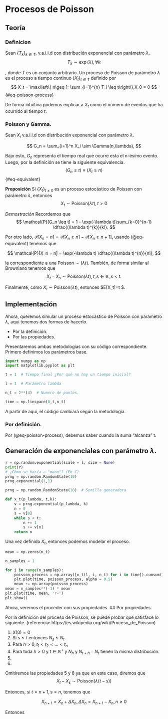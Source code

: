 # Procesos de Poisson

## Teoría

### Definicion

Sean $\{T_k\}_{k\in T}$, v.a.i.i.d con distribución exponencial con parámetro $\lambda$.
$$
T_k\sim \exp(\lambda),\forall k
$$

, donde $T$ es un conjunto arbitrario. Un proceso de Poisson de parámetro $\lambda$ es el proceso a tiempo continuo $\{X_t\}_{t\in T}$ definido por 
$$
X_t = \max\left\{ n\geq 1: \sum_{i=1}^{n} T_i \leq t\right\},X_0 = 0
$$ {#eq-poisson-process}

De forma intuitiva podemos explicar a $X_t$ como el número de eventos que ha ocurrido al tiempo $t$.

### Poisson y Gamma.

Sean $X_i$ v.a.i.i.d con distribución exponencial con parámetro $\lambda$.

$$
G_n = \sum_{i=1}^n X_i \sim \Gamma(n,\lambda),
$$

Bajo esto, $G_n$ representa el tiempo real que ocurre esta el n-ésimo evento. Luego, por la definición se tiene la siguiente equivalencia. 
$$
(G_n\leq t)\equiv (X_t \geq n)
$$ {#eq-equivalent}

**Proposición** 
Si $\{X_t\}_{t\geq 0}$ es un proceso estocástico de Poisson con parámetro $\lambda$, entonces 
$$
X_t \sim \text{Poisson}(\lambda t), t>0
$$

*Demostración* 
Recordemos que 
$$
\mathcal{P}[G_n \leq t] = 1 - \exp(-\lambda t)\sum_{k=0}^{n-1} \dfrac{(\lambda t)^{k}}{k!}.
$$

Por otro lado, $\mathcal{P}[X_n = n] =\mathcal{P}[X_n \geq n] - \mathcal{P}[X_n \geq n + 1]$, usando (@eq-equivalent) tenemos que

$$
\mathcal{P}[X_n = n] = \exp(-\lambda t) \dfrac{(\lambda t)^{n}}{n!},
$$

la correspondiente a una Poisson$\sim (\lambda t)$. También, de forma similar al Browniano tenemos que 
$$
X_t - X_s \sim \text{Poisson}(\lambda t),t,s\in\mathbb{R},s<t.
$$

Finalmente, como $X_t\sim \text{Poisson}(\lambda t)$, entonces $E[X_t]=\lambda t $.

## Implementación

Ahora, queremos simular un proceso estocástico de Poisson con parámetro $\lambda$, aqui tenemos dos formas de hacerlo.

-   Por la definición.
-   Por las propiedades.

Presentaremos ambas metodologías con su código correspondiente. Primero definimos los parámetros base.

```python
import numpy as np
import matplotlib.pyplot as plt

t = 1  # Tiempo final ¿Por qué no hay un tiempo inicial?

l = 1  # Parámetro lambda

n_t = 2**(4)  # Numero de puntos.

time = np.linspace(0,t,n_t)
```

A partir de aquí, el código cambiará según la metodología.

### Por definición.

Por (@eq-poisson-process), debemos saber cuando la suma "alcanza" t.

::: {.callout-caution collapse="true"}
## Generación de exponenciales con parámetro $\lambda$.

```python
r = np.random.exponential(scale = l, size = None)
print(r)
# ¿Cómo se haría a "mano"? (En C)
prng = np.random.RandomState(10)
prng.exponential(1,1)
```

:::


```python
prng = np.random.RandomState(10)  # Semilla generadora

def x_t(p_lambda, t,k):
    v = prng.exponential(p_lambda, k)
    n = 0 
    s = v[0]
    while s < t:
        n += 1
        s += v[n]
    return n
```

Una vez definido $X_t$, entonces podemos modelar el proceso. 

```python
mean = np.zeros(n_t)

n_samples = 1

for i in range(n_samples):
    poisson_process = np.array([x_t(l, i, n_t) for i in time]).cumsum()
    plt.plot(time, poisson_process, alpha = 0.5)
    mean += np.array(poisson_process)
mean = n_samples**(-1) * mean
plt.plot(time, mean, 'r-')
plt.show()

```


Ahora, veremos el proceder con sus propiedades. 
## Por propiedades

Por la definición del proceso de Poisson, se puede probar que satisface lo siguiente. (referencia: https://es.wikipedia.org/wiki/Proceso_de_Poisson)

1. $X(0) = 0$
2. Si $s\leq t$ entonces $N_s \leq N_t$
3. Para $n>0,t_1 < t_2 <\ldots < t_n$ 
4. Para toda $h>0$ y $t\in\mathbb{R}^{+}$ y $N_h$ y $N_{t+h}-N_{t}$ tienen la misma distribución.
5. 
6. 

Omitiremos las propiedades 5 y 6 ya que en este caso, diremos que 
$$
X_t-X_s\sim \text{Poisson}(\lambda (t-s))
$$

Entonces, si $t=n+1,s=n$, tenemos que 

$$
X_{n+1} =X_n + \Delta X_{n}, \Delta X_n = X_{n+1} - X_{n},n\geq 0
$$

Entonces 

```python

```
